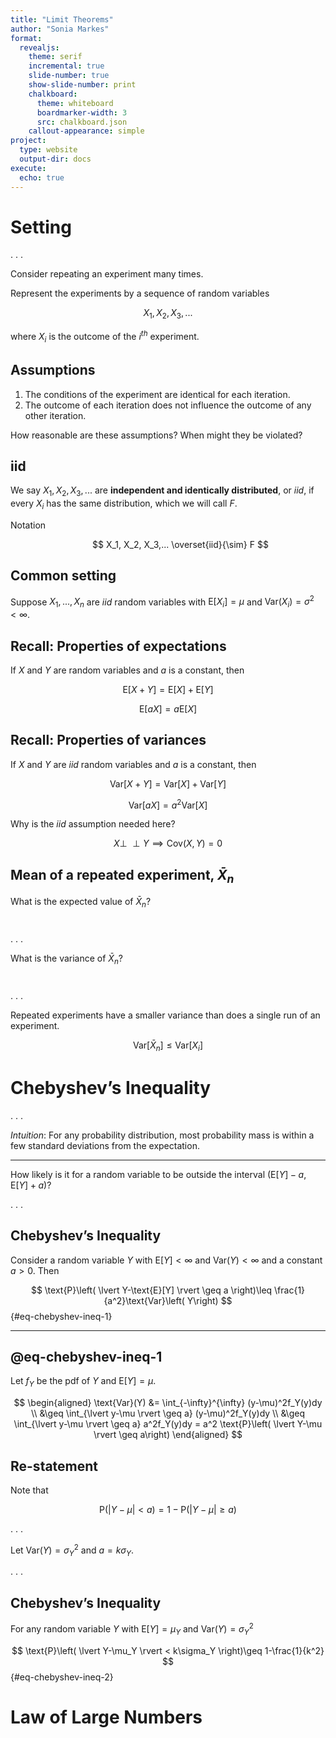 ```yaml
---
title: "Limit Theorems"
author: "Sonia Markes"
format: 
  revealjs:
    theme: serif
    incremental: true
    slide-number: true
    show-slide-number: print
    chalkboard: 
      theme: whiteboard
      boardmarker-width: 3
      src: chalkboard.json
    callout-appearance: simple
project:
  type: website
  output-dir: docs
execute:
  echo: true
---
```


# Setting

. . .

Consider repeating an experiment many times.

::: fragment
Represent the experiments by a sequence of random variables

$$
X_1, X_2, X_3,...
$$

where $X_i$ is the outcome of the $i^{th}$ experiment.
:::

## Assumptions

1.  The conditions of the experiment are identical for each iteration.
2.  The outcome of each iteration does not influence the outcome of any other iteration.

::: fragment
::: callout-tip
How reasonable are these assumptions? When might they be violated?
:::
:::

## iid

We say $X_1, X_2, X_3,...$ are **independent and identically distributed**, or *iid*, if every $X_i$ has the same distribution, which we will call $F$.

Notation

:   $$
    X_1, X_2, X_3,... \overset{iid}{\sim} F
    $$

::: fragment
::: {.callout-note appearance="default"}
## Common setting

Suppose $X_1, ..., X_n$ are $iid$ random variables with $\text{E}[X_i]=\mu$ and $\text{Var}(X_i) = \sigma^2<\infty$.
:::
:::


## Recall: Properties of expectations

If $X$ and $Y$ are random variables and $a$ is a constant, then

$$
\text{E}[X+Y]= \text{E}[X] + \text{E}[Y]
$$

$$
\text{E}[aX] = a\text{E}[X]
$$

## Recall: Properties of variances

If $X$ and $Y$ are *iid* random variables and $a$ is a constant, then

$$
\text{Var}[X+Y]= \text{Var}[X] + \text{Var}[Y]
$$

$$
\text{Var}[aX] = a^2\text{Var}[X]
$$

::: fragment
::: callout-caution
Why is the $iid$ assumption needed here?

::: notes
$$
X\perp\!\!\!\perp Y \implies \text{Cov}(X,Y)=0
$$
:::
:::
:::

## Mean of a repeated experiment, $\bar{X}_n$

What is the expected value of $\bar{X}_n$? $$ \; $$ 

. . .

What is the variance of $\bar{X}_n$? $$ \; $$ 

. . .

::: callout-note
Repeated experiments have a smaller variance than does a single run of an experiment.

$$
\text{Var}[\bar{X}_n] \leq \text{Var}[X_i]
$$
:::


# Chebyshev’s Inequality

. . . 

*Intuition*: For any probability distribution, most probability mass is within a few standard deviations from the expectation.


---

How likely is it for a random variable to be outside the interval $\left( \text{E}[Y]-a, \text{E}[Y]+a \right)$?

. . . 

::: {#thm-cheby-ineq-2}

## Chebyshev’s Inequality

Consider a random variable $Y$ with $\text{E}[Y]<\infty$ and $\text{Var}(Y) <\infty$ and a constant $a>0$. Then

$$
\text{P}\left( \lvert Y-\text{E}[Y] \rvert \geq a \right)\leq \frac{1}{a^2}\text{Var}\left( Y\right)
$${#eq-chebyshev-ineq-1}

:::

---

:::{.proof}
## @eq-chebyshev-ineq-1

Let $f_Y$ be the pdf of $Y$ and $\text{E}[Y]=\mu$. 

:::{.notes}
$$
\begin{aligned} 
\text{Var}(Y) &= \int_{-\infty}^{\infty} (y-\mu)^2f_Y(y)dy \\ 
			&\geq \int_{\lvert y-\mu \rvert \geq a} (y-\mu)^2f_Y(y)dy \\ 
			&\geq \int_{\lvert y-\mu \rvert \geq a} a^2f_Y(y)dy = a^2 \text{P}\left( \lvert Y-\mu \rvert \geq a\right)
\end{aligned}
$$
:::
:::


## Re-statement

Note that

$$
\text{P}\left( \lvert Y-\mu \rvert < a\right) = 1-\text{P}\left( \lvert Y-\mu \rvert \geq a\right) 
$$

. . . 

Let $\text{Var}(Y)=\sigma_Y^2$ and $a=k\sigma_Y$. 

. . .

::: {#thm-cheby-ineq-2}
## Chebyshev’s Inequality 

For any random variable $Y$ with $\text{E}[Y]=\mu_Y$ and $\text{Var}(Y)=\sigma_Y^2$

$$
\text{P}\left( \lvert Y-\mu_Y \rvert < k\sigma_Y \right)\geq 1-\frac{1}{k^2}
$$ {#eq-chebyshev-ineq-2}

:::


# Law of Large Numbers
